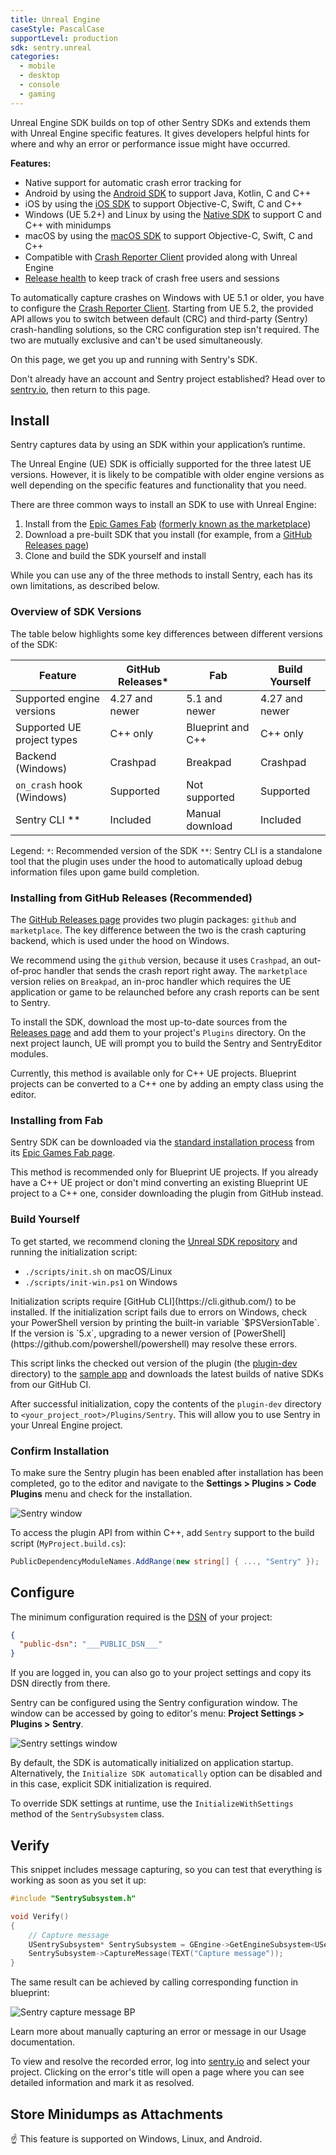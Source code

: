 ```yaml
---
title: Unreal Engine
caseStyle: PascalCase
supportLevel: production
sdk: sentry.unreal
categories:
  - mobile
  - desktop
  - console
  - gaming
---
```


Unreal Engine SDK builds on top of other Sentry SDKs and extends them with Unreal Engine specific features. It gives developers helpful hints for where and why an error or performance issue might have occurred.

**Features:**

- Native support for automatic crash error tracking for
- Android by using the [Android SDK](/platforms/android/) to support Java, Kotlin, C and C++
- iOS by using the [iOS SDK](/platforms/apple/guides/ios/) to support Objective-C, Swift, C and C++
- Windows (UE 5.2+) and Linux by using the [Native SDK](/platforms/native/) to support C and C++ with minidumps
- macOS by using the [macOS SDK](/platforms/apple/guides/macos/) to support Objective-C, Swift, C and C++
- Compatible with [Crash Reporter Client](/platforms/unreal/configuration/setup-crashreporter/) provided along with Unreal Engine
- [Release health](/platforms/unreal/configuration/releases/) to keep track of crash free users and sessions

<Alert level="warning">

To automatically capture crashes on Windows with UE 5.1 or older, you have to configure the [Crash Reporter Client](/platforms/unreal/configuration/setup-crashreporter/). Starting from UE 5.2, the provided API allows you to switch between default (CRC) and third-party (Sentry) crash-handling solutions, so the CRC configuration step isn't required. The two are mutually exclusive and can't be used simultaneously.

</Alert>

On this page, we get you up and running with Sentry's SDK.

Don't already have an account and Sentry project established? Head over to [sentry.io](https://sentry.io/signup/), then return to this page.

## Install

Sentry captures data by using an SDK within your application’s runtime.

The Unreal Engine (UE) SDK is officially supported for the three latest UE versions. However, it is likely to be compatible with older engine versions as well depending on the specific features and functionality that you need.

There are three common ways to install an SDK to use with Unreal Engine:
1. Install from the [Epic Games Fab](https://www.fab.com/) ([formerly known as the marketplace](https://www.unrealengine.com/en-US/blog/fab-epics-new-unified-content-marketplace-launches-today))
2. Download a pre-built SDK that you install (for example, from a [GitHub Releases page](https://github.com/getsentry/sentry-unreal/releases))
3. Clone and build the SDK yourself and install

While you can use any of the three methods to install Sentry, each has its own limitations, as described below.

### Overview of SDK Versions

The table below highlights some key differences between different versions of the SDK:

| Feature                    | __GitHub Releases__* | Fab                 | Build Yourself |
|----------------------------|----------------------|---------------------|----------------|
| Supported engine versions  | 4.27 and newer       | 5.1 and newer       | 4.27 and newer |
| Supported UE project types | C++ only             | Blueprint and C++   | C++ only       |
| Backend (Windows)          | Crashpad             | Breakpad            | Crashpad       |
| `on_crash` hook (Windows)  | Supported            | Not supported       | Supported      |
| Sentry CLI **              | Included             | Manual download     | Included       |

Legend:
`*`: Recommended version of the SDK
`**`: Sentry CLI is a standalone tool that the plugin uses under the hood to automatically upload debug information files upon game build completion.

### Installing from GitHub Releases (Recommended)

The [GitHub Releases page](https://github.com/getsentry/sentry-unreal/releases) provides two plugin packages: `github` and `marketplace`. The key difference between the two is the crash capturing backend, which is used under the hood on Windows.

We recommend using the `github` version, because it uses `Crashpad`, an out-of-proc handler that sends the crash report right away. The `marketplace` version relies on `Breakpad`, an in-proc handler which requires the UE application or game to be relaunched before any crash reports can be sent to Sentry.

To install the SDK, download the most up-to-date sources from the [Releases page](https://github.com/getsentry/sentry-unreal/releases) and add them to your project's `Plugins` directory. On the next project launch, UE will prompt you to build the Sentry and SentryEditor modules.

<Alert>

Currently, this method is available only for C++ UE projects. Blueprint projects can be converted to a C++ one by adding an empty class using the editor.

</Alert>

### Installing from Fab

Sentry SDK can be downloaded via the [standard installation process](https://dev.epicgames.com/documentation/en-us/unreal-engine/working-with-plugins-in-unreal-engine#installingpluginsfromtheunrealenginemarketplace) from its [Epic Games Fab page](https://www.fab.com/listings/eaa89d9d-8d39-450c-b75f-acee010890a2).

This method is recommended only for Blueprint UE projects. If you already have a C++ UE project or don't mind converting an existing Blueprint UE project to a C++ one, consider downloading the plugin from GitHub instead.

### Build Yourself

To get started, we recommend cloning the [Unreal SDK repository](https://github.com/getsentry/sentry-unreal) and running the initialization script:

* `./scripts/init.sh` on macOS/Linux
* `./scripts/init-win.ps1` on Windows

<Alert>
Initialization scripts require [GitHub CLI](https://cli.github.com/) to be installed.
</Alert>

<Alert>
If the initialization script fails due to errors on Windows, check your PowerShell version by printing the built-in variable `$PSVersionTable`. If the version is `5.x`, upgrading to a newer version of [PowerShell](https://github.com/powershell/powershell) may resolve these errors.
</Alert>

This script links the checked out version of the plugin (the [plugin-dev](https://github.com/getsentry/sentry-unreal/tree/b67076ad5dc419d46b4be70a0bd6e64c2357a82d/plugin-dev) directory) to the [sample app](https://github.com/getsentry/sentry-unreal/tree/b67076ad5dc419d46b4be70a0bd6e64c2357a82d/sample) and downloads the latest builds of native SDKs from our GitHub CI.

After successful initialization, copy the contents of the `plugin-dev` directory to `<your_project_root>/Plugins/Sentry`. This will allow you to use Sentry in your Unreal Engine project.

### Confirm Installation
To make sure the Sentry plugin has been enabled after installation has been completed, go to the editor and navigate to the **Settings > Plugins > Code Plugins** menu and check for the installation.

![Sentry window](./img/unreal_plugins_window.png)

To access the plugin API from within C++,
add `Sentry` support to the build script (`MyProject.build.cs`):

```csharp
PublicDependencyModuleNames.AddRange(new string[] { ..., "Sentry" });
```

## Configure

The minimum configuration required is the [DSN](/product/sentry-basics/dsn-explainer/) of your project:

```json {tabTitle: Public DSN}
{
  "public-dsn": "___PUBLIC_DSN___"
}
```

<Alert>

If you are logged in, you can also go to your project settings and copy its DSN directly from there.

</Alert>

Sentry can be configured using the Sentry configuration window.
The window can be accessed by going to editor's menu: **Project Settings > Plugins > Sentry**.

![Sentry settings window](./img/unreal_window.png)

By default, the SDK is automatically initialized on application startup. Alternatively, the `Initialize SDK automatically` option can be disabled and in this case, explicit SDK initialization is required.

To override SDK settings at runtime, use the `InitializeWithSettings` method of the `SentrySubsystem` class.

## Verify

This snippet includes message capturing, so you can test that everything is working as soon as you set it up:

```cpp
#include "SentrySubsystem.h"

void Verify()
{
    // Capture message
    USentrySubsystem* SentrySubsystem = GEngine->GetEngineSubsystem<USentrySubsystem>();
    SentrySubsystem->CaptureMessage(TEXT("Capture message"));
}
```

The same result can be achieved by calling corresponding function in blueprint:

![Sentry capture message BP](./img/unreal_bp_message.png)

<Alert>

Learn more about manually capturing an error or message in our <PlatformLink to="/usage/">Usage documentation</PlatformLink>.

</Alert>

To view and resolve the recorded error, log into [sentry.io](https://sentry.io) and select your project. Clicking on the error's title will open a page where you can see detailed information and mark it as resolved.

## Store Minidumps as Attachments

<Include name="store-minidumps-as-attachments-intro" />

<Alert>☝ This feature is supported on Windows, Linux, and Android.</Alert>

<Include name="store-minidumps-as-attachments-configuration" />
